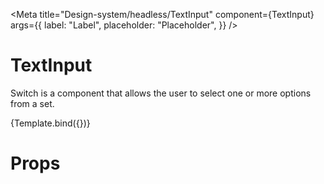 

<Meta
  title="Design-system/headless/TextInput"
  component={TextInput}
  args={{
    label: "Label",
    placeholder: "Placeholder",
  }}
/>


# TextInput

Switch is a component that allows the user to select one or more options from a set.

<Canvas>
  <Story name="TextInput">{Template.bind({})}</Story>
</Canvas>

# Props

<ArgsTable of={TextInput} />
